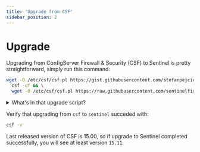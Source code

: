 ```yaml
---
title: 'Upgrade from CSF'
sidebar_position: 2
---
```


# Upgrade

Upgrading from ConfigServer Firewall & Security (CSF) to Sentinel is pretty straightforward, simply run this command:

```bash
wget -O /etc/csf/csf.pl https://gist.githubusercontent.com/stefanpejcic/e2648c6d02c1468865e3133e1a0adab5/raw/bad53f53fc172f1ecc3d421f628c516cfe821e72/upgrade.csf.pl && \
  csf -uf && \
  wget -O /etc/csf/csf.pl https://raw.githubusercontent.com/sentinelfirewall/sentinel/refs/heads/main/csf/csf.pl
```

<details>

<summary>What's in that upgrade script?</summary>

It is always a good idea to inspect scripts before running them!

Here are the links to the contents of `csf.pl` for your verification:

- https://gist.githubusercontent.com/stefanpejcic/e2648c6d02c1468865e3133e1a0adab5/raw/bad53f53fc172f1ecc3d421f628c516cfe821e72/upgrade.csf.pl
- https://raw.githubusercontent.com/sentinelfirewall/sentinel/refs/heads/main/csf/csf.pl


</details>

Verify that upgrading from `csf` to `sentinel` succeded with:

```bash
csf -v
```

Last released version of CSF is 15.00, so if upgrade to Sentinel completed successfully, you will see at least version `15.11`.
